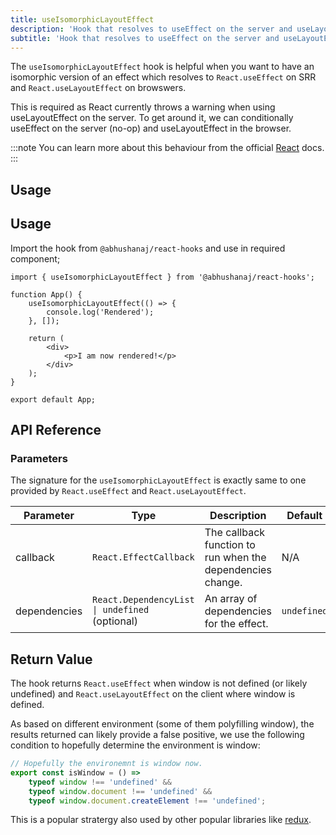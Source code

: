 ```yaml
---
title: useIsomorphicLayoutEffect
description: 'Hook that resolves to useEffect on the server and useLayoutEffect on the client'
subtitle: 'Hook that resolves to useEffect on the server and useLayoutEffect on the clien'
---
```



The `useIsomorphicLayoutEffect` hook is helpful when you want to have an isomorphic version of an effect which resolves to `React.useEffect` on SRR and `React.useLayoutEffect` on browswers.

This is required as React currently throws a warning when using useLayoutEffect on the server. To get around it, we can conditionally useEffect on the server (no-op) and
useLayoutEffect in the browser.

:::note
You can learn more about this behaviour from the official [React](https://react.dev/reference/react/useLayoutEffect#im-getting-an-error-uselayouteffect-does-nothing-on-the-server) docs.
:::

## Usage

<DemoWrapper title="useIsomorphicLayoutEffect">
	<Example client:load />
</DemoWrapper>

## Usage

Import the hook from `@abhushanaj/react-hooks` and use in required component;

```tsx title="./src/App.tsx" ins={1,4-6}
import { useIsomorphicLayoutEffect } from '@abhushanaj/react-hooks';

function App() {
	useIsomorphicLayoutEffect(() => {
		console.log('Rendered');
	}, []);

	return (
		<div>
			<p>I am now rendered!</p>
		</div>
	);
}

export default App;
```

## API Reference

### Parameters

The signature for the `useIsomorphicLayoutEffect` is exactly same to one provided by `React.useEffect` and `React.useLayoutEffect`.

| Parameter    | Type                                           | Description                                                | Default     |
| ------------ | ---------------------------------------------- | ---------------------------------------------------------- | ----------- |
| callback     | `React.EffectCallback`                         | The callback function to run when the dependencies change. | N/A         |
| dependencies | `React.DependencyList \| undefined` (optional) | An array of dependencies for the effect.                   | `undefined` |

## Return Value

The hook returns `React.useEffect` when window is not defined (or likely undefined) and `React.useLayoutEffect` on the client where window is defined.

As based on different environment (some of them polyfilling window), the results returned can likely provide a false positive, we use the following condition to hopefully determine the environment is window:

```js
// Hopefully the environemnt is window now.
export const isWindow = () =>
	typeof window !== 'undefined' &&
	typeof window.document !== 'undefined' &&
	typeof window.document.createElement !== 'undefined';
```

This is a popular stratergy also used by other popular libraries like [redux](https://github.com/reduxjs/react-redux/blob/2eac86163be2bd5627dab3e33e8b4e0926895442/src/hooks/useSelector.js#L22-L27).
